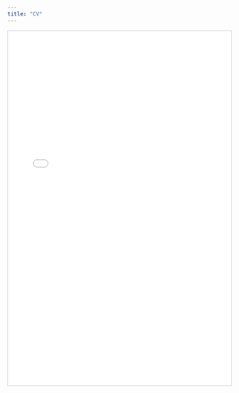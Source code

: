 ```yaml
---
title: "CV"
---
```


<div class="embed-container">
  <p align="center">
    <iframe src="media/curriculum-vitae.pdf" width="100%" height="800px" style="border: 1px solid #ccc;"></iframe>
  </p>
</div>
